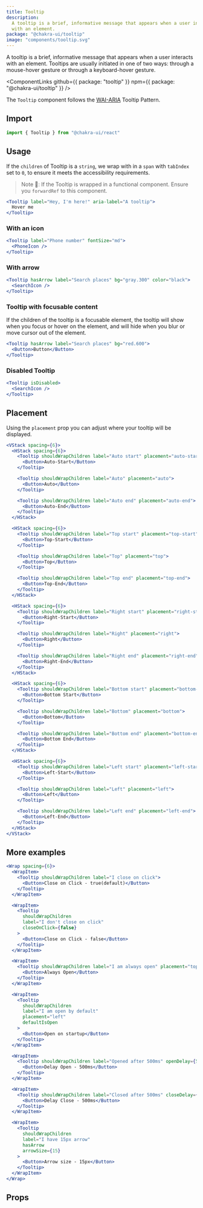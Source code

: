 ```yaml
---
title: Tooltip
description:
  A tooltip is a brief, informative message that appears when a user interacts
  with an element.
package: "@chakra-ui/tooltip"
image: "components/tooltip.svg"
---
```


A tooltip is a brief, informative message that appears when a user interacts
with an element. Tooltips are usually initiated in one of two ways: through a
mouse-hover gesture or through a keyboard-hover gesture.

<ComponentLinks
  github={{ package: "tooltip" }}
  npm={{ package: "@chakra-ui/tooltip" }}
/>

<carbon-ad></carbon-ad>

The `Tooltip` component follows the
[WAI-ARIA](https://www.w3.org/TR/wai-aria-practices/#tooltip) Tooltip Pattern.

## Import

```js
import { Tooltip } from "@chakra-ui/react"
```

## Usage

If the `children` of Tooltip is a `string`, we wrap with in a `span` with
`tabIndex` set to `0`, to ensure it meets the accessibility requirements.

> Note 🚨: If the Tooltip is wrapped in a functional component. Ensure you
> `forwardRef` to this component.

```jsx
<Tooltip label="Hey, I'm here!" aria-label="A tooltip">
  Hover me
</Tooltip>
```

### With an icon

```jsx
<Tooltip label="Phone number" fontSize="md">
  <PhoneIcon />
</Tooltip>
```

### With arrow

```jsx
<Tooltip hasArrow label="Search places" bg="gray.300" color="black">
  <SearchIcon />
</Tooltip>
```

### Tooltip with focusable content

If the children of the tooltip is a focusable element, the tooltip will show
when you focus or hover on the element, and will hide when you blur or move
cursor out of the element.

```jsx
<Tooltip hasArrow label="Search places" bg="red.600">
  <Button>Button</Button>
</Tooltip>
```

### Disabled Tooltip

```jsx
<Tooltip isDisabled>
  <SearchIcon />
</Tooltip>
```

## Placement

Using the `placement` prop you can adjust where your tooltip will be displayed.

```jsx
<VStack spacing={6}>
  <HStack spacing={6}>
    <Tooltip shouldWrapChildren label="Auto start" placement="auto-start">
      <Button>Auto-Start</Button>
    </Tooltip>

    <Tooltip shouldWrapChildren label="Auto" placement="auto">
      <Button>Auto</Button>
    </Tooltip>

    <Tooltip shouldWrapChildren label="Auto end" placement="auto-end">
      <Button>Auto-End</Button>
    </Tooltip>
  </HStack>

  <HStack spacing={6}>
    <Tooltip shouldWrapChildren label="Top start" placement="top-start">
      <Button>Top-Start</Button>
    </Tooltip>

    <Tooltip shouldWrapChildren label="Top" placement="top">
      <Button>Top</Button>
    </Tooltip>

    <Tooltip shouldWrapChildren label="Top end" placement="top-end">
      <Button>Top-End</Button>
    </Tooltip>
  </HStack>

  <HStack spacing={6}>
    <Tooltip shouldWrapChildren label="Right start" placement="right-start">
      <Button>Right-Start</Button>
    </Tooltip>

    <Tooltip shouldWrapChildren label="Right" placement="right">
      <Button>Right</Button>
    </Tooltip>

    <Tooltip shouldWrapChildren label="Right end" placement="right-end">
      <Button>Right-End</Button>
    </Tooltip>
  </HStack>

  <HStack spacing={6}>
    <Tooltip shouldWrapChildren label="Bottom start" placement="bottom-start">
      <Button>Bottom Start</Button>
    </Tooltip>

    <Tooltip shouldWrapChildren label="Bottom" placement="bottom">
      <Button>Bottom</Button>
    </Tooltip>

    <Tooltip shouldWrapChildren label="Bottom end" placement="bottom-end">
      <Button>Bottom End</Button>
    </Tooltip>
  </HStack>

  <HStack spacing={6}>
    <Tooltip shouldWrapChildren label="Left start" placement="left-start">
      <Button>Left-Start</Button>
    </Tooltip>

    <Tooltip shouldWrapChildren label="Left" placement="left">
      <Button>Left</Button>
    </Tooltip>

    <Tooltip shouldWrapChildren label="Left end" placement="left-end">
      <Button>Left-End</Button>
    </Tooltip>
  </HStack>
</VStack>
```

## More examples

```jsx
<Wrap spacing={6}>
  <WrapItem>
    <Tooltip shouldWrapChildren label="I close on click">
      <Button>Close on Click - true(default)</Button>
    </Tooltip>
  </WrapItem>

  <WrapItem>
    <Tooltip
      shouldWrapChildren
      label="I don't close on click"
      closeOnClick={false}
    >
      <Button>Close on Click - false</Button>
    </Tooltip>
  </WrapItem>

  <WrapItem>
    <Tooltip shouldWrapChildren label="I am always open" placement="top" isOpen>
      <Button>Always Open</Button>
    </Tooltip>
  </WrapItem>

  <WrapItem>
    <Tooltip
      shouldWrapChildren
      label="I am open by default"
      placement="left"
      defaultIsOpen
    >
      <Button>Open on startup</Button>
    </Tooltip>
  </WrapItem>

  <WrapItem>
    <Tooltip shouldWrapChildren label="Opened after 500ms" openDelay={500}>
      <Button>Delay Open - 500ms</Button>
    </Tooltip>
  </WrapItem>

  <WrapItem>
    <Tooltip shouldWrapChildren label="Closed after 500ms" closeDelay={500}>
      <Button>Delay Close - 500ms</Button>
    </Tooltip>
  </WrapItem>

  <WrapItem>
    <Tooltip
      shouldWrapChildren
      label="I have 15px arrow"
      hasArrow
      arrowSize={15}
    >
      <Button>Arrow size - 15px</Button>
    </Tooltip>
  </WrapItem>
</Wrap>
```

## Props

<PropsTable of="Tooltip" />
